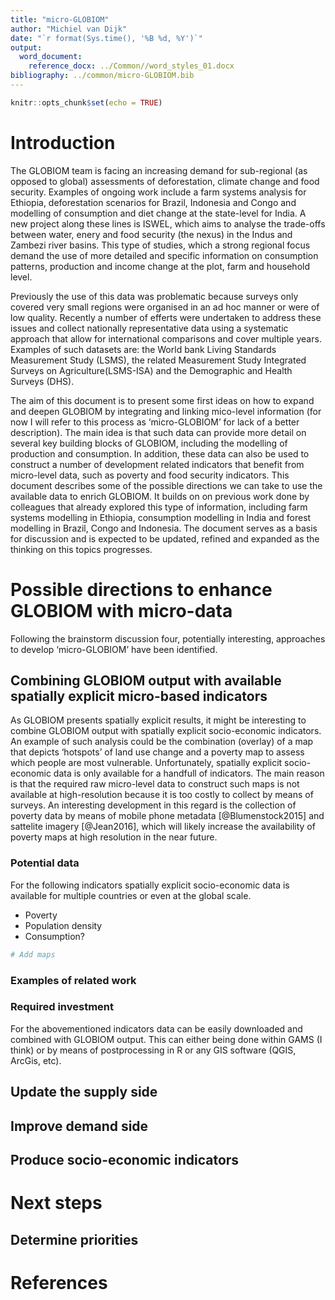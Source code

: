 ```yaml
---
title: "micro-GLOBIOM"
author: "Michiel van Dijk"
date: "`r format(Sys.time(), '%B %d, %Y')`"
output: 
  word_document:
    reference_docx: ../Common//word_styles_01.docx
bibliography: ../common/micro-GLOBIOM.bib
---
```


```r
knitr::opts_chunk$set(echo = TRUE)
```

# Introduction
The GLOBIOM team is facing an increasing demand for sub-regional (as opposed to global) assessments of deforestation, climate change and food security. Examples of ongoing work include a farm systems analysis for Ethiopia, deforestation scenarios for Brazil, Indonesia and Congo and modelling of consumption and diet change at the state-level for India. A new project along these lines is ISWEL, which aims to analyse the trade-offs between water, enery and food security (the nexus) in the Indus and Zambezi river basins. This type of studies, which a strong regional focus demand the use of more detailed and specific information on consumption patterns, production and income change at the plot, farm and household level. 

Previously the use of this data was problematic because surveys only covered very small regions were organised in an ad hoc manner or were of low quality. Recently a number of efferts were undertaken to address these issues and collect nationally representative data using a systematic approach that allow for international comparisons and cover multiple years. Examples of such datasets are: the World bank Living Standards Measurement Study (LSMS), the related Measurement Study Integrated Surveys on Agriculture(LSMS-ISA) and the Demographic and Health Surveys (DHS). 

The aim of this document is to present some first ideas on how to expand and deepen GLOBIOM by integrating and linking mico-level information (for now  I will refer to this process as 'micro-GLOBIOM' for lack of a better description). The main idea is that such data can provide more detail on several key building blocks of GLOBIOM, including the modelling of production and consumption. In addition, these data can also be used to construct a number of development related indicators that benefit from micro-level data, such as poverty and food security indicators. This document describes some of the possible directions we can take to use the available data to enrich GLOBIOM. It builds on on previous work done by colleagues that already explored this type of information, including farm systems modelling in Ethiopia, consumption modelling in India and forest modelling in Brazil, Congo and Indonesia. The document serves as a basis for discussion and is expected to be updated, refined and expanded as the thinking on this topics progresses. 

# Possible directions to enhance GLOBIOM with micro-data
Following the brainstorm discussion four, potentially interesting, approaches to develop 'micro-GLOBIOM' have been identified. 

## Combining GLOBIOM output with available spatially explicit micro-based indicators
As GLOBIOM presents spatially explicit results, it might be interesting to combine GLOBIOM output with spatially explicit socio-economic indicators. An example of such analysis could be the combination (overlay) of a map that depicts 'hotspots' of land use change and a poverty map to assess which people are most vulnerable. Unfortunately, spatially explicit socio-economic data is only available for a handfull of indicators. The main reason is that the required raw micro-level data to construct such maps is not available at high-resolution because it is too costly to collect by means of surveys. An interesting development in this regard is the collection of poverty data by means of mobile phone metadata [@Blumenstock2015] and sattelite imagery [@Jean2016], which will likely increase the availability of poverty maps at high resolution in the near future.  

### Potential data
For the following indicators spatially explicit socio-economic data is available for multiple countries or even at the global scale.

- Poverty
- Population density
- Consumption?


```r
# Add maps
```

### Examples of related work

### Required investment
For the abovementioned indicators data can be easily downloaded and combined with GLOBIOM output. This can either being done within GAMS (I think) or by means of postprocessing in R or any GIS software (QGIS, ArcGis, etc).

## Update the supply side




## Improve demand side


## Produce socio-economic indicators






# Next steps

## Determine priorities 


# References

